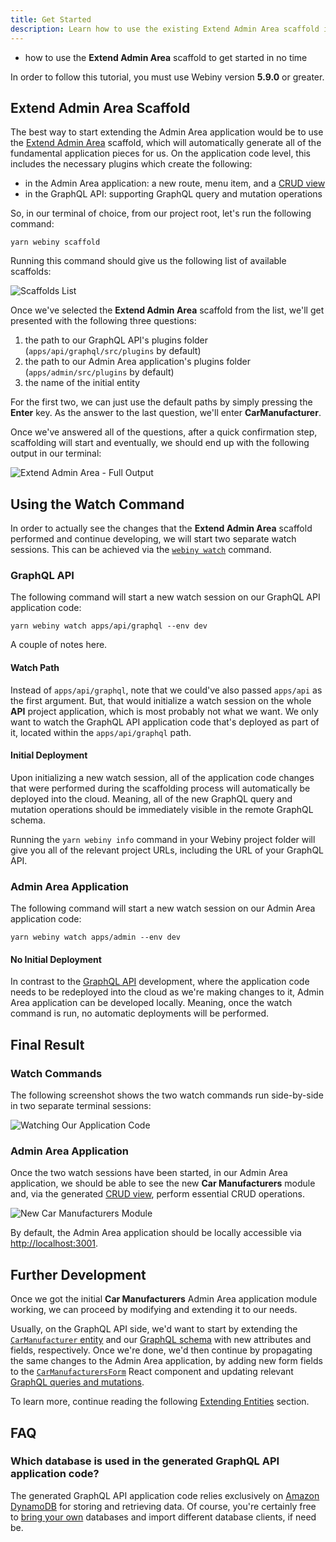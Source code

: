```yaml
---
title: Get Started
description: Learn how to use the existing Extend Admin Area scaffold in order to start extending your Admin Area application in no time.
---
```



<Alert type="success" title="WHAT YOU’LL LEARN">

- how to use the **Extend Admin Area** scaffold to get started in no time

</Alert>

<Alert type="info" title="Can I use this?">

In order to follow this tutorial, you must use Webiny version **5.9.0** or greater.

</Alert>

## Extend Admin Area Scaffold

The best way to start extending the Admin Area application would be to use the [Extend Admin Area](/docs/{version}/admin-area/new-app-tutorial/scaffolding) scaffold, which will automatically generate all of the fundamental application pieces for us. On the application code level, this includes the necessary plugins which create the following:

- in the Admin Area application: a new route, menu item, and a [CRUD view](/docs/{version}/admin-area/new-app-tutorial/scaffolding#new-webiny-admin-area-module)
- in the GraphQL API: supporting GraphQL query and mutation operations

So, in our terminal of choice, from our project root, let's run the following command:

```
yarn webiny scaffold
```

Running this command should give us the following list of available scaffolds:

![Scaffolds List](./assets/get-started/scaffolds-list.png)

Once we've selected the **Extend Admin Area** scaffold from the list, we'll get presented with the following three questions:

1. the path to our GraphQL API's plugins folder (`apps/api/graphql/src/plugins` by default)
2. the path to our Admin Area application's plugins folder (`apps/admin/src/plugins` by default)
3. the name of the initial entity

For the first two, we can just use the default paths by simply pressing the **Enter** key. As the answer to the last question, we'll enter **CarManufacturer**.

Once we've answered all of the questions, after a quick confirmation step, scaffolding will start and eventually, we should end up with the following output in our terminal:

![Extend Admin Area - Full Output](./assets/get-started/scaffold-full-output.png)

## Using the Watch Command

In order to actually see the changes that the **Extend Admin Area** scaffold performed and continue developing, we will start two separate watch sessions. This can be achieved via the [`webiny watch`](/docs/{version}/core-development-concepts/basics/watch-command) command.

### GraphQL API

The following command will start a new watch session on our GraphQL API application code:

```
yarn webiny watch apps/api/graphql --env dev
```

A couple of notes here.

#### Watch Path

Instead of `apps/api/graphql`, note that we could've also passed `apps/api` as the first argument. But, that would initialize a watch session on the whole **API** project application, which is most probably not what we want. We only want to watch the GraphQL API application code that's deployed as part of it, located within the `apps/api/graphql` path.

#### Initial Deployment

Upon initializing a new watch session, all of the application code changes that were performed during the scaffolding process will automatically be deployed into the cloud. Meaning, all of the new GraphQL query and mutation operations should be immediately visible in the remote GraphQL schema.

<Alert type="success" title="Misplaced GraphQL API URL?">

Running the `yarn webiny info` command in your Webiny project folder will give you all of the relevant project URLs, including the URL of your GraphQL API.

</Alert>

### Admin Area Application

The following command will start a new watch session on our Admin Area application code:

```
yarn webiny watch apps/admin --env dev
```

#### No Initial Deployment

In contrast to the [GraphQL API](#graph-ql-api) development, where the application code needs to be redeployed into the cloud as we're making changes to it, Admin Area application can be developed locally. Meaning, once the watch command is run, no automatic deployments will be performed.

## Final Result

### Watch Commands

The following screenshot shows the two watch commands run side-by-side in two separate terminal sessions:

![Watching Our Application Code](./assets/get-started/watch-sessions.png)

### Admin Area Application

Once the two watch sessions have been started, in our Admin Area application, we should be able to see the new **Car Manufacturers** module and, via the generated [CRUD view](/docs/{version}/admin-area/new-app-tutorial/scaffolding#new-webiny-admin-area-module), perform essential CRUD operations.

![New Car Manufacturers Module](./assets/get-started/scaffolds-admin-area.png)

<Alert type="success">

By default, the Admin Area application should be locally accessible via [http://localhost:3001](http://localhost:3001).

</Alert>

## Further Development

Once we got the initial **Car Manufacturers** Admin Area application module working, we can proceed by modifying and extending it to our needs.

Usually, on the GraphQL API side, we'd want to start by extending the [`CarManufacturer` entity](https://github.com/webiny/webiny-examples/blob/master/extend-admin-area/api/code/graphql/src/plugins/scaffolds/carManufacturers/entities/CarManufacturer.ts) and our [GraphQL schema](https://github.com/webiny/webiny-examples/blob/master/extend-admin-area/api/code/graphql/src/plugins/scaffolds/carManufacturers/typeDefs.ts) with new attributes and fields, respectively. Once we're done, we'd then continue by propagating the same changes to the Admin Area application, by adding new form fields to the [`CarManufacturersForm`](https://github.com/webiny/webiny-examples/blob/master/extend-admin-area/apps/admin/code/src/plugins/scaffolds/carManufacturers/views/CarManufacturersForm.tsx) React component and updating relevant [GraphQL queries and mutations](https://github.com/webiny/webiny-examples/blob/master/extend-admin-area/apps/admin/code/src/plugins/scaffolds/carManufacturers/views/hooks/graphql.ts).

To learn more, continue reading the following [Extending Entities](/docs/{version}/admin-area/new-app-tutorial/extending-entities) section.

## FAQ

### Which database is used in the generated GraphQL API application code?

The generated GraphQL API application code relies exclusively on [Amazon DynamoDB](https://aws.amazon.com/dynamodb/) for storing and retrieving data. Of course, you're certainly free to [bring your own](/docs/{version}/core-development-concepts/scaffolding/extend-graphql-api#storing-and-retrieving-data) databases and import different database clients, if need be.
